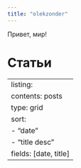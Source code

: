 ```yaml
---
title: "olekzonder"
---
```


Привет, мир!

# Статьи

---
listing:
    contents: posts
    type: grid
    sort: 
    - "date"
    - "title desc"
    fields: [date, title]
---